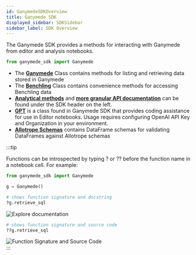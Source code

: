 ```yaml
---
id: GanymedeSDKOverview
title: Ganymede SDK
displayed_sidebar: SDKSidebar
sidebar_label: SDK Overview
---
```



The Ganymede SDK provides a methods for interacting with Ganymede from editor and analysis notebooks.

```python
from ganymede_sdk import Ganymede
```

- The [**Ganymede**](./GanymedeClass.mdx) Class contains methods for listing and retrieving data stored in Ganymede
- The [**Benchling**](./Benchling.mdx) Class contains convenience methods for accessing Benchling data
- [**Analytical methods**](./sdk_markdowns/fcs.md) and [**more granular API documentation**](./sdk_markdowns/benchling.benchling.md) can be found under the SDK header on the left.
- [**GPT**](./GPT.mdx) is a class found in Ganymede SDK that provides coding assistance for use in Editor notebooks.  Usage requires configuring OpenAI API Key and Organization in your environment.
- [**Allotrope Schemas**](./sdk_markdowns/allotrope_schema.md) contains DataFrame schemas for validating DataFrames against Allotrope schemas

:::tip

Functions can be introspected by typing ? or ?? before the function name in a notebook cell.  For example:

```python
from ganymede_sdk import Ganymede

g = Ganymede()

# shows function signature and docstring 
?g.retrieve_sql
```

<div style={{textAlign: 'center'}}>
  <img alt="Explore documentation" 
       src="https://ganymede-bio.mo.cloudinary.net/apiServer/Example_Function_Docstring20230712.png"
       />
</div>


```python
# shows function signature and source code
??g.retrieve_sql
```

<div style={{textAlign: 'center'}}>
  <img alt="Function Signature and Source Code" 
       src="https://ganymede-bio.mo.cloudinary.net/apiServer/ObjectSourceCode_20231108.png"
       />
</div>
:::